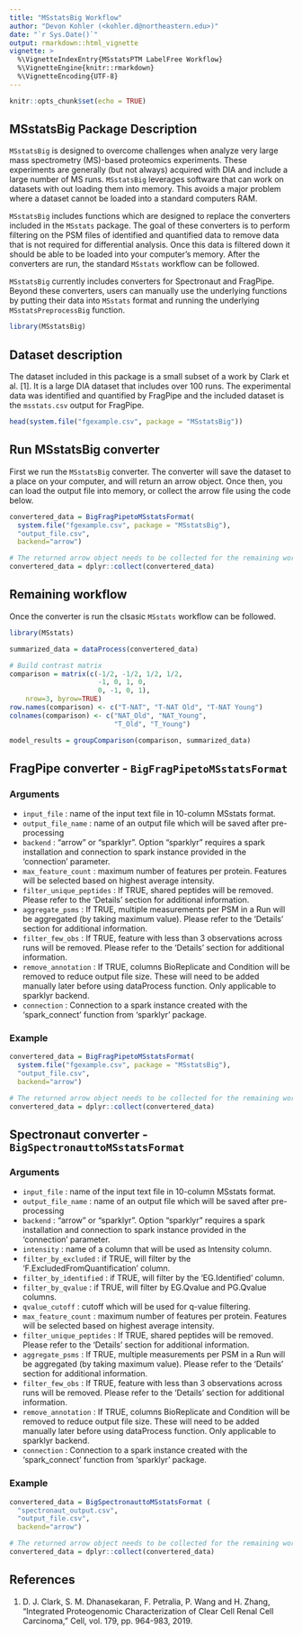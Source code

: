 ```yaml
---
title: "MSstatsBig Workflow"
author: "Devon Kohler (<kohler.d@northeastern.edu>)"
date: "`r Sys.Date()`"
output: rmarkdown::html_vignette
vignette: >
  %\VignetteIndexEntry{MSstatsPTM LabelFree Workflow}
  %\VignetteEngine{knitr::rmarkdown}
  %\VignetteEncoding{UTF-8}
---
```


```r
knitr::opts_chunk$set(echo = TRUE)
```

## MSstatsBig Package Description

`MSstatsBig` is designed to overcome challenges when analyze very large mass 
spectrometry (MS)-based proteomics experiments. These experiments are generally
(but not always) acquired with DIA and include a large number of MS runs. 
`MSstatsBig` leverages software that can work on datasets with out loading them
into memory. This avoids a major problem where a dataset cannot be loaded into a
standard computers RAM.

`MSstatsBig` includes functions which are designed to replace the converters 
included in the `MSstats` package. The goal of these converters is to perform 
filtering on the PSM files of identified and quantified data to remove data that
is not required for differential analysis. Once this data is filtered down it 
should be able to be loaded into your computer's memory. After the converters 
are run, the standard `MSstats` workflow can be followed.

`MSstatsBig` currently includes converters for Spectronaut and FragPipe. Beyond 
these converters, users can manually use the underlying functions by putting 
their data into `MSstats` format and running the underlying 
`MSstatsPreprocessBig` function.

``` r
library(MSstatsBig)
```

## Dataset description

The dataset included in this package is a small subset of a work by Clark et 
al. [1]. It is a large DIA dataset that includes over 100 runs. The experimental
data was identified and quantified by FragPipe and the included dataset is the 
`msstats.csv` output for FragPipe.

```r
head(system.file("fgexample.csv", package = "MSstatsBig"))
```

## Run MSstatsBig converter

First we run the `MSstatsBig` converter. The converter will save the dataset to 
a place on your computer, and will return an arrow object. Once then, you can 
load the output file into memory, or collect the arrow file using the code 
below.

``` r
convertered_data = BigFragPipetoMSstatsFormat(
  system.file("fgexample.csv", package = "MSstatsBig"),
  "output_file.csv",
  backend="arrow")

# The returned arrow object needs to be collected for the remaining workflow
convertered_data = dplyr::collect(convertered_data)
```

##  Remaining workflow

Once the converter is run the clsasic `MSstats` workflow can be followed.

``` r

library(MSstats)

summarized_data = dataProcess(convertered_data)

# Build contrast matrix
comparison = matrix(c(-1/2, -1/2, 1/2, 1/2,
                      -1, 0, 1, 0,
                      0, -1, 0, 1), 
    nrow=3, byrow=TRUE)
row.names(comparison) <- c("T-NAT", "T-NAT Old", "T-NAT Young")
colnames(comparison) <- c("NAT_Old", "NAT_Young", 
                          "T_Old", "T_Young")

model_results = groupComparison(comparison, summarized_data)


```

## FragPipe converter - `BigFragPipetoMSstatsFormat`

### Arguments

* `input_file` : 	name of the input text file in 10-column MSstats format.
* `output_file_name` : name of an output file which will be saved after 
pre-processing
* `backend` : "arrow" or "sparklyr". Option "sparklyr" requires a spark 
installation and connection to spark instance provided in the 'connection' 
parameter.
* `max_feature_count` : maximum number of features per protein. Features 
will be selected based on highest average intensity.
* `filter_unique_peptides` : 	If TRUE, shared peptides will be removed. Please 
refer to the 'Details' section for additional information.
* `aggregate_psms` : If TRUE, multiple measurements per PSM in a Run will be 
aggregated (by taking maximum value). Please refer to the 'Details' section for 
additional information.
* `filter_few_obs ` : 	If TRUE, feature with less than 3 observations across 
runs will be removed. Please refer to the 'Details' section for additional 
information.
* `remove_annotation` : If TRUE, columns BioReplicate and Condition will be 
removed to reduce output file size. These will need to be added manually 
later before using dataProcess function. Only applicable to sparklyr backend.
* `connection` : Connection to a spark instance created with the 'spark_connect'
function from 'sparklyr' package.

### Example

```r
convertered_data = BigFragPipetoMSstatsFormat(
  system.file("fgexample.csv", package = "MSstatsBig"),
  "output_file.csv",
  backend="arrow")

# The returned arrow object needs to be collected for the remaining workflow
convertered_data = dplyr::collect(convertered_data)
```


## Spectronaut converter - `BigSpectronauttoMSstatsFormat`

### Arguments

* `input_file` : 	name of the input text file in 10-column MSstats format.
* `output_file_name` : name of an output file which will be saved after 
pre-processing
* `backend` : "arrow" or "sparklyr". Option "sparklyr" requires a spark 
installation and connection to spark instance provided in the 'connection' 
parameter.
* `intensity` : name of a column that will be used as Intensity column.
* `filter_by_excluded` : if TRUE, will filter by the 
'F.ExcludedFromQuantification' column.
* `filter_by_identified` : if TRUE, will filter by the 'EG.Identified' column.
* `filter_by_qvalue` : if TRUE, will filter by EG.Qvalue and PG.Qvalue columns.
* `qvalue_cutoff` : 	cutoff which will be used for q-value filtering.
* `max_feature_count` : maximum number of features per protein. Features 
will be selected based on highest average intensity.
* `filter_unique_peptides` : 	If TRUE, shared peptides will be removed. Please 
refer to the 'Details' section for additional information.
* `aggregate_psms` : If TRUE, multiple measurements per PSM in a Run will be 
aggregated (by taking maximum value). Please refer to the 'Details' section for 
additional information.
* `filter_few_obs ` : 	If TRUE, feature with less than 3 observations across 
runs will be removed. Please refer to the 'Details' section for additional 
information.
* `remove_annotation` : If TRUE, columns BioReplicate and Condition will be 
removed to reduce output file size. These will need to be added manually 
later before using dataProcess function. Only applicable to sparklyr backend.
* `connection` : Connection to a spark instance created with the 'spark_connect'
function from 'sparklyr' package.

### Example

```r
convertered_data = BigSpectronauttoMSstatsFormat (
  "spectronaut_output.csv",
  "output_file.csv",
  backend="arrow")

# The returned arrow object needs to be collected for the remaining workflow
convertered_data = dplyr::collect(convertered_data)
```

## References

1. D. J. Clark, S. M. Dhanasekaran, F. Petralia, P. Wang and H. Zhang, 
"Integrated Proteogenomic Characterization of Clear Cell Renal Cell Carcinoma," 
Cell, vol. 179, pp. 964-983, 2019. 


